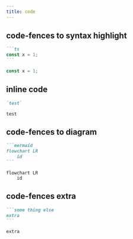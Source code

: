```yaml
---
title: code
---
```


## code-fences to syntax highlight

````md
```ts
const x = 1;
```
````

```ts
const x = 1;
```

## inline code

```md
`test`
```

`test`

## code-fences to diagram

````md
```mermaid
flowchart LR
    id
```
````

```mermaid
flowchart LR
    id
```

## code-fences extra

````md
```some thing else
extra
```
````

```some thing else
extra
```
